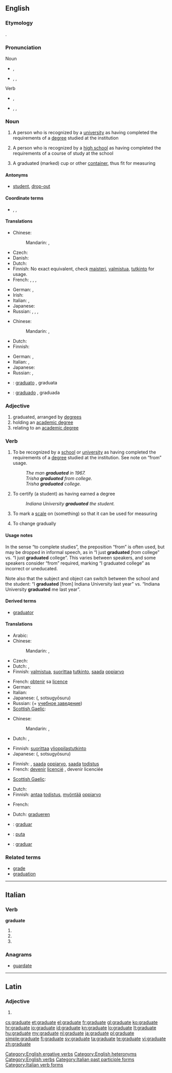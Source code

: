 ==English==
{{wikipedia}}

===Etymology===
{{etyl|la}} {{term|gradus||step|lang=la}}.

===Pronunciation===
; Noun
* {{a|UK}} {{IPA|/ˈɡrædjuət/}}, {{SAMPA|/"gr{dju@t/}}
* {{a|US}} {{enPR|grăjʹo͞o-ĭt}}, {{IPA|/ˈɡrædʒuɪt/}}, {{SAMPA|/"gr{dZuIt/}}
; Verb
* {{a|UK}} {{IPA|/ˈɡrædjueɪt/}}, {{SAMPA|/"gr{djueIt/}}
* {{a|US}} {{enPR|grăjʹo͞o-āt}}, {{IPA|/ˈɡrædʒueɪt/}}, {{SAMPA|/"gr{dZueIt/}}

===Noun===
{{en-noun}}

# A person who is recognized by a [[university]] as having completed the requirements of a [[degree]] studied at the institution
# {{US}} A person who is recognized by a [[high school]] as having completed the requirements of a course of study at the school
# A graduated (marked) cup or other [[container]], thus fit for measuring

====Antonyms====
* {{sense|person recognized for having finished studies}} [[student]],<!-- not yet finished --> [[drop-out]]<!-- left without finishing -->

====Coordinate terms====
* {{sense|person recognized by school}} {{l|en|graduand}}, {{l|en|undergraduate}}, {{l|en|postgraduate}}

====Translations====
{{trans-top|from a university}}
* Chinese:
*: Mandarin: {{t|cmn|畢業生|sc=Hani}}, {{t|cmn|毕业生|tr=bìyèshēng|sc=Hani}}
* Czech: {{t+|cs|absolvent|m}}
* Danish: {{t+|da|akademiker}}
* Dutch: {{t-|nl|afgestudeerde|m}}
* Finnish: No exact equivalent, check [[maisteri]], [[valmistua]], [[tutkinto]] for usage.
* French: {{t+|fr|licencié|m}}, {{t+|fr|licenciée|f}}, {{t+|fr|diplômé|m}}, {{t+|fr|diplômée|f}}
{{trans-mid}}
* German: {{t|de|Graduierter|m}}, {{t|de|Graduierte|f}}
* Irish: {{t-|ga|céimí|m|xs=Irish}}
* Italian: {{t+|it|laureato|m}}, {{t+|it|laureata|f}}
* Japanese: {{t|ja|卒業生|tr=そつぎょうせい, sotsugyōsei}}
* Russian: {{t+|ru|выпускник|m|tr=vypuskník}}, {{t|ru|выпускница|f|tr=vypuskníca}}, {{t|ru|дипломант|m|tr=diplománt}}, {{t|ru|дипломантка|f|tr=diplomántka}}
{{trans-bottom}}

{{trans-top|US: from a high school}}
* Chinese:
*: Mandarin: {{t|cmn|畢業生|sc=Hani}}, {{t|cmn|毕业生|tr=bìyèshēng|sc=Hani}}
* Dutch: {{t+|nl|abituriënt|m}}
* Finnish: {{t+|fi|ylioppilas}}
{{trans-mid}}
* German: {{t+|de|Absolvent|m}}, {{t+|de|Absolventin|f}}
* Italian: {{t-|it|diplomato|m}}, {{t-|it|diplomata|f}}
* Japanese: {{t|ja|卒業生|tr=そつぎょうせい, sotsugyōsei}}
* Russian: {{t+|ru|выпускник|m|tr=vypuskník}}, {{t|ru|выпускница|f|tr=vypuskníca}}
{{trans-bottom}}

{{checktrans-top}}
* {{ttbc|ia}}: [[graduato]] {{m}}, graduata {{f}}
* {{ttbc|es}}: [[graduado]] {{m}}, graduada {{f}}
{{trans-bottom}}

===Adjective===
{{en-adj}}

# graduated, arranged by [[degrees]]
# holding an [[academic degree]]
# relating to an [[academic degree]]

===Verb===
{{en-verb|graduat|ing}}

# {{intransitive|ergative}} To be recognized by a [[school]] or [[university]] as having completed the requirements of a [[degree]] studied at the institution. See note on “from” usage.
#: ''The man '''graduated''' in 1967.''
#: ''Trisha '''graduated''' from college.''
#: ''Trisha '''graduated''' college.''
# {{transitive}} To certify (a student) as having earned a degree
#: ''Indiana University '''graduated''' the student.''
# {{transitive}} To mark a [[scale]] on (something) so that it can be used for measuring
# {{intransitive}} To change gradually

====Usage notes====
In the sense “to complete studies”, the preposition “from” is often used, but may be dropped in informal speech, as in “I just '''graduated''' ''from'' college” vs. {{qualifier|informal}} “I just '''graduated''' college”. This varies between speakers, and some speakers consider “from” required, marking “I graduated college” as incorrect or uneducated.

Note also that the subject and object can switch between the school and the student: “I '''graduated''' [from] Indiana University last year” vs. “Indiana University '''graduated''' me last year”.

====Derived terms====
* [[graduator]]

====Translations====
{{trans-top|to be recognized by a university as having completed the requirements of a degree}}
* Arabic: {{t|ar|درج|tr=darraja}}
* Chinese:
*: Mandarin: {{t-|cmn|畢業|sc=Hani}},  {{t-|cmn|毕业|tr=bìyè|sc=Hani}}
* Czech: {{t-|cs|promovat}}
* Dutch: {{t-|nl|promoveren}}, {{t+|nl|afstuderen}}
* Finnish: [[valmistua]], [[suorittaa]] [[tutkinto]], [[saada]] [[oppiarvo]]
{{trans-mid}}
* French: [[obtenir]] sa [[licence#French|licence]]
* German: {{t+|de|absolvieren}}
* Italian: {{t-|it|laurearsi}}
* Japanese: {{Jpan|[[卒業する]]}} ({{Jpan|[[そつぎょうする]]}}, sotsugyōsuru)
* Russian: {{t+|ru|окончить|tr=okónčit'}} (+ [[учебное заведение]])
* [[Scottish Gaelic]]: {{t|gd|ceumnaich}}
{{trans-bottom}}

{{trans-top|US: to be recognized by a high school as having completed the requirements of a course of study}}
* Chinese:
*: Mandarin: {{t-|cmn|畢業|sc=Hani}},  {{t-|cmn|毕业|tr=bìyè|sc=Hani}}
* Dutch: {{t-|nl|promoveren}}, {{t+|nl|afstuderen}}
{{trans-mid}}
* Finnish: [[suorittaa]] [[ylioppilastutkinto]]
* Japanese: {{Jpan|[[卒業する]]}} ({{Jpan|[[そつぎょうする]]}}, sotsugyōsuru)
{{trans-bottom}}

{{trans-top|to become a graduate at a ceremony}}
* Finnish: {{t|fi|valmistua}}, [[saada]] [[oppiarvo]], [[saada]] [[todistus]]
* French: [[devenir]] [[licencié]] {{m}}, devenir licenciée {{f}}
{{trans-mid}}
* [[Scottish Gaelic]]: {{t|gd|ceumnaich}}
{{trans-bottom}}

{{trans-top|transitive: to certify (a student) as having earned a degree}}
* Dutch: {{t-|nl|promoveren}}
* Finnish: [[antaa]] [[todistus]], [[myöntää]] [[oppiarvo]]
{{trans-mid}}
* French: {{t|fr|diplômer}}
{{trans-bottom}}

{{trans-top|to mark a scale on (something) so it can be used for measuring}}
* Dutch: [[gradueren]]
{{trans-mid}}
{{trans-bottom}}

{{checktrans-top}}
* {{ttbc|ia}}: [[graduar]]
* {{ttbc|mi}}: [[puta#Maori|puta]]
* {{ttbc|es}}: [[graduar]]
{{trans-bottom}}

===Related terms===
* [[grade]]
* [[graduation]]

[[Category:English ergative verbs]]
[[Category:English heteronyms]]
[[Category:English verbs]]

----

==Italian==

===Verb===
'''graduate'''

# {{conjugation of|graduare||2|p|pres|ind|lang=it}}
# {{conjugation of|graduare||2|p|imp|lang=it}}
# {{form of|[[feminine|Feminine]] plural|graduato}}

===Anagrams===
* [[guardate#Italian|guardate]]

[[Category:Italian past participle forms]]
[[Category:Italian verb forms]]

----

==Latin==

===Adjective===
{{la-adj-form|graduāte}}

# {{inflection of|graduatus|graduātus|voc|m|s|lang=la}}
{{count page|[[Wiktionary:Page count]]}}

[[cs:graduate]]
[[et:graduate]]
[[el:graduate]]
[[fr:graduate]]
[[gl:graduate]]
[[ko:graduate]]
[[hr:graduate]]
[[io:graduate]]
[[id:graduate]]
[[kn:graduate]]
[[lo:graduate]]
[[lt:graduate]]
[[hu:graduate]]
[[my:graduate]]
[[nl:graduate]]
[[ja:graduate]]
[[pl:graduate]]
[[simple:graduate]]
[[fi:graduate]]
[[sv:graduate]]
[[ta:graduate]]
[[te:graduate]]
[[vi:graduate]]
[[zh:graduate]]